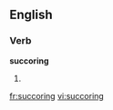 ==English==

===Verb===
'''succoring'''

# {{present participle of|[[succor]]}}

[[fr:succoring]]
[[vi:succoring]]